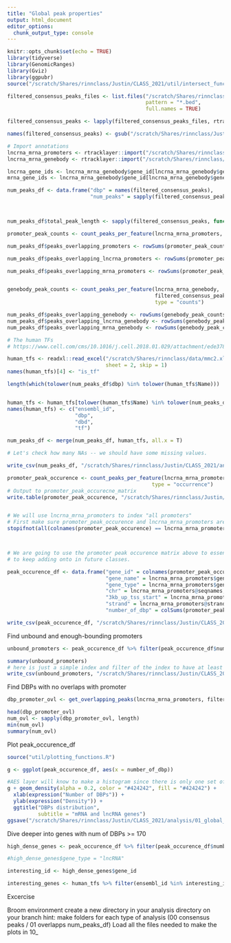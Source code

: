 ```yaml
---
title: "Global peak properties"
output: html_document
editor_options: 
  chunk_output_type: console
---
```


```r
knitr::opts_chunk$set(echo = TRUE)
library(tidyverse)
library(GenomicRanges)
library(Gviz)
library(ggpubr)
source("/scratch/Shares/rinnclass/Justin/CLASS_2021/util/intersect_functions.R")
```

```r


filtered_consensus_peaks_files <- list.files("/scratch/Shares/rinnclass/Justin/CLASS_2021/analysis/00_consensus_peaks/results/filtered_consensus", 
                                             pattern = "*.bed",
                                             full.names = TRUE)

filtered_consensus_peaks <- lapply(filtered_consensus_peaks_files, rtracklayer::import)

names(filtered_consensus_peaks) <- gsub("/scratch/Shares/rinnclass/Justin/CLASS_2021/analysis/00_consensus_peaks/results/filtered_consensus/|_filtered_consensus_peaks.bed", "", filtered_consensus_peaks_files)

# Import annotations
lncrna_mrna_promoters <- rtracklayer::import("/scratch/Shares/rinnclass/Justin/CLASS_2021/analysis/00_consensus_peaks/results/genebody/lncrna_mrna_promoters.gtf")
lncrna_mrna_genebody <- rtracklayer::import("/scratch/Shares/rinnclass/Justin/CLASS_2021/analysis/00_consensus_peaks/results/genebody/lncrna_mrna_genebody.gtf")

lncrna_gene_ids <- lncrna_mrna_genebody$gene_id[lncrna_mrna_genebody$gene_type == "lncRNA"]
mrna_gene_ids <- lncrna_mrna_genebody$gene_id[lncrna_mrna_genebody$gene_type == "protein_coding"]
```



```r
num_peaks_df <- data.frame("dbp" = names(filtered_consensus_peaks),
                           "num_peaks" = sapply(filtered_consensus_peaks, length))



num_peaks_df$total_peak_length <- sapply(filtered_consensus_peaks, function(x) sum(width(x)))

```

```r

promoter_peak_counts <- count_peaks_per_feature(lncrna_mrna_promoters, filtered_consensus_peaks, type = "counts")

num_peaks_df$peaks_overlapping_promoters <- rowSums(promoter_peak_counts)

num_peaks_df$peaks_overlapping_lncrna_promoters <- rowSums(promoter_peak_counts[,lncrna_gene_ids])

num_peaks_df$peaks_overlapping_mrna_promoters <- rowSums(promoter_peak_counts[,mrna_gene_ids])



```

```r

genebody_peak_counts <- count_peaks_per_feature(lncrna_mrna_genebody, 
                                                filtered_consensus_peaks, 
                                                type = "counts")

num_peaks_df$peaks_overlapping_genebody <- rowSums(genebody_peak_counts)
num_peaks_df$peaks_overlapping_lncrna_genebody <- rowSums(genebody_peak_counts[,lncrna_gene_ids])
num_peaks_df$peaks_overlapping_mrna_genebody <- rowSums(genebody_peak_counts[,mrna_gene_ids])


```


```r
# The human TFs
# https://www.cell.com/cms/10.1016/j.cell.2018.01.029/attachment/ede37821-fd6f-41b7-9a0e-9d5410855ae6/mmc2.xlsx

human_tfs <- readxl::read_excel("/scratch/Shares/rinnclass/data/mmc2.xlsx",
                                sheet = 2, skip = 1)
names(human_tfs)[4] <- "is_tf"

length(which(tolower(num_peaks_df$dbp) %in% tolower(human_tfs$Name)))


human_tfs <- human_tfs[tolower(human_tfs$Name) %in% tolower(num_peaks_df$dbp), 1:4]
names(human_tfs) <- c("ensembl_id",
                      "dbp",
                      "dbd",
                      "tf")

num_peaks_df <- merge(num_peaks_df, human_tfs, all.x = T)

# Let's check how many NAs -- we should have some missing values.

write_csv(num_peaks_df, "/scratch/Shares/rinnclass/Justin/CLASS_2021/analysis/01_global_peak_properties/results/num_peaks_df.csv")
```


```r
promoter_peak_occurence <- count_peaks_per_feature(lncrna_mrna_promoters, filtered_consensus_peaks, 
                                               type = "occurrence")
# Output to promoter_peak_occurecne_matrix
write.table(promoter_peak_occurence, "/scratch/Shares/rinnclass/Justin/CLASS_2021/analysis/01_global_peak_properties/results/lncrna_mrna_promoter_peak_occurence_matrix.tsv")


# We will use lncrna_mrna_promoters to index "all promoters"
# First make sure promoter_peak_occurence and lncrna_mrna_promoters are in the same order
stopifnot(all(colnames(promoter_peak_occurence) == lncrna_mrna_promoters$gene_id))



# We are going to use the promoter peak occurence matrix above to essentially
# to keep adding onto in future classes.

peak_occurence_df <- data.frame("gene_id" = colnames(promoter_peak_occurence),
                                "gene_name" = lncrna_mrna_promoters$gene_name,
                                "gene_type" = lncrna_mrna_promoters$gene_type,
                                "chr" = lncrna_mrna_promoters@seqnames,   
                                "3kb_up_tss_start" = lncrna_mrna_promoters@ranges@start,
                                "strand" = lncrna_mrna_promoters@strand,
                                "number_of_dbp" = colSums(promoter_peak_occurence))

write_csv(peak_occurence_df, "/scratch/Shares/rinnclass/Justin/CLASS_2021/analysis/01_global_peak_properties/results/peak_occurence_dataframe.csv")
```

Find unbound and enough-bounding promoters
```r
unbound_promoters <- peak_occurence_df %>% filter(peak_occurence_df$number_of_dbp < 1)

summary(unbound_promoters)
# here is just a simple index and filter of the index to have at least 1 dbp bound.
write_csv(unbound_promoters, "/scratch/Shares/rinnclass/Justin/CLASS_2021/analysis/01_global_peak_properties/results/unbound_lncrna_mrna_promoters.csv")
```

Find DBPs with no overlaps with promoter
```r
dbp_promoter_ovl <- get_overlapping_peaks(lncrna_mrna_promoters, filtered_consensus_peaks)

head(dbp_promoter_ovl)
num_ovl <- sapply(dbp_promoter_ovl, length)
min(num_ovl)
summary(num_ovl)

```

Plot peak_occurence_df
```r
source("util/plotting_functions.R")

g <- ggplot(peak_occurence_df, aes(x = number_of_dbp))

#AES layer will know to make a histogram since there is only one set of values for x.
g + geom_density(alpha = 0.2, color = "#424242", fill = "#424242") +
  xlab(expression("Number of DBPs")) +
  ylab(expression("Density")) +
  ggtitle("DBPs distribution",
          subtitle = "mRNA and lncRNA genes") 
ggsave("/scratch/Shares/rinnclass/Justin/CLASS_2021/analysis/01_global_peak_properties/figures/DBPs_distribution.png", height = 5, width = 8)
```

Dive deeper into genes with num of DBPs >= 170
```r
high_dense_genes <- peak_occurence_df %>% filter(peak_occurence_df$number_of_dbp >= 200, peak_occurence_df$number_of_dbp <= 350)

#high_dense_genes$gene_type = "lncRNA" 

interesting_id <- high_dense_genes$gene_id

interesting_genes <- human_tfs %>% filter(ensembl_id %in% interesting_id)


```

Excercise

Broom environment
create a new directory in your analysis directory on your branch
hint: make folders for each type of analysis (00 consensus peaks / 01 overlapps num_peaks_df)
Load all the files needed to make the plots in 10_



